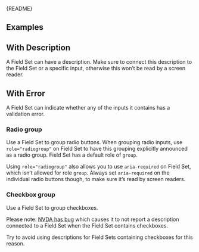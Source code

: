
<Meta of={FieldSetStories} />

<Markdown>{README}</Markdown>

<Primary />

<Controls />

## Examples

## With Description

A Field Set can have a description.
Make sure to connect this description to the Field Set or a specific input,
otherwise this won’t be read by a screen reader.

<Canvas of={FieldSetStories.WithDescription} />

## With Error

A Field Set can indicate whether any of the inputs it contains has a validation error.

<Canvas of={FieldSetStories.WithError} />

### Radio group

Use a Field Set to group radio buttons.
When grouping radio inputs, use `role="radiogroup"` on Field Set to have this grouping explicitly announced as a radio group.
Field Set has a default role of `group`.

Using `role="radiogroup"` also allows you to use `aria-required` on Field Set, which isn’t allowed for role `group`.
Always set `aria-required` on the individual radio buttons though, to make sure it’s read by screen readers.

<Canvas of={FieldSetStories.RadioGroup} />

### Checkbox group

Use a Field Set to group checkboxes.

Please note: [NVDA has bug](https://github.com/nvaccess/nvda/issues/12718) which causes it to
not report a description connected to a Field Set when the Field Set contains checkboxes.

Try to avoid using descriptions for Field Sets containing checkboxes for this reason.

<Canvas of={FieldSetStories.CheckboxGroup} />

